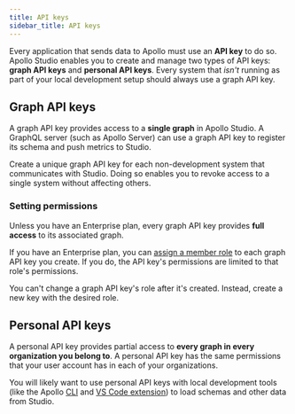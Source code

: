 ```yaml
---
title: API keys
sidebar_title: API keys
---
```



Every application that sends data to Apollo must use an **API key** to do so. Apollo Studio enables you to create and manage two types of API keys: **graph API keys** and **personal API keys**. Every system that _isn't_ running as part of your local development setup should always use a graph API key.

## Graph API keys

A graph API key provides access to a **single graph** in Apollo Studio. A GraphQL server (such as Apollo Server) can use a graph API key to register its schema and push metrics to Studio.

Create a unique graph API key for each non-development system that communicates with Studio. Doing so enables you to revoke access to a single system without affecting others.

<ObtainGraphApiKey />

### Setting permissions

Unless you have an Enterprise plan, every graph API key provides **full access** to its associated graph.

If you have an Enterprise plan, you can [assign a member role](/org/members/#organization-wide-member-roles) to each graph API key you create. If you do, the API key's permissions are limited to that role's permissions.

You can't change a graph API key's role after it's created. Instead, create a new key with the desired role.

## Personal API keys

A personal API key provides partial access to **every graph in every organization you belong to**. A personal API key has the same permissions that your user account has in each of your organizations. 

You will likely want to use personal API keys with local development tools (like the Apollo [CLI](https://www.apollographql.com/docs/devtools/cli/) and [VS Code extension](https://www.apollographql.com/docs/devtools/editor-plugins/)) to load schemas and other data from Studio.

<ObtainPersonalApiKey />
